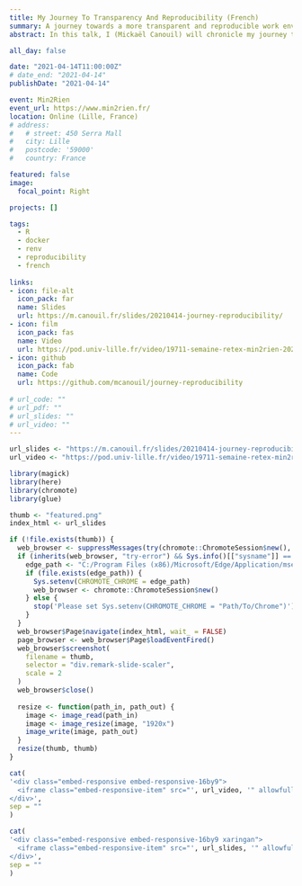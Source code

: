 ```yaml
---
title: My Journey To Transparency And Reproducibility (French)
summary: A journey towards a more transparent and reproducible work environment using Docker and `renv`.
abstract: In this talk, I (Mickaël Canouil) will chronicle my journey towards a more transparent and reproducible work environment. I will talk about the changes and improvements that I have implemented in my team, detailing the transition of infrastructure used when I arrived to an infrastructure using Docker and and the {renv} R package.

all_day: false

date: "2021-04-14T11:00:00Z"
# date_end: "2021-04-14"
publishDate: "2021-04-14"

event: Min2Rien
event_url: https://www.min2rien.fr/
location: Online (Lille, France)
# address:
#   # street: 450 Serra Mall
#   city: Lille
#   postcode: '59000'
#   country: France

featured: false
image:
  focal_point: Right

projects: []

tags:
  - R
  - docker
  - renv
  - reproducibility
  - french
  
links:  
- icon: file-alt
  icon_pack: far
  name: Slides
  url: https://m.canouil.fr/slides/20210414-journey-reproducibility/
- icon: film
  icon_pack: fas
  name: Video
  url: https://pod.univ-lille.fr/video/19711-semaine-retex-min2rien-2021-my-journey-to-transparency-and-reproducibility/
- icon: github
  icon_pack: fab
  name: Code
  url: https://github.com/mcanouil/journey-reproducibility
  
# url_code: ""
# url_pdf: ""
# url_slides: ""
# url_video: ""
---
```


```r
url_slides <- "https://m.canouil.fr/slides/20210414-journey-reproducibility/"
url_video <- "https://pod.univ-lille.fr/video/19711-semaine-retex-min2rien-2021-my-journey-to-transparency-and-reproducibility/?is_iframe=true"
```

```r
library(magick)
library(here)
library(chromote)
library(glue)

thumb <- "featured.png"
index_html <- url_slides

if (!file.exists(thumb)) {
  web_browser <- suppressMessages(try(chromote::ChromoteSession$new(), silent = TRUE))
  if (inherits(web_browser, "try-error") && Sys.info()[["sysname"]] == "Windows") {
    edge_path <- "C:/Program Files (x86)/Microsoft/Edge/Application/msedge.exe"
    if (file.exists(edge_path)) {
      Sys.setenv(CHROMOTE_CHROME = edge_path)
      web_browser <- chromote::ChromoteSession$new()
    } else {
      stop('Please set Sys.setenv(CHROMOTE_CHROME = "Path/To/Chrome")')
    }
  }
  web_browser$Page$navigate(index_html, wait_ = FALSE)
  page_browser <- web_browser$Page$loadEventFired()
  web_browser$screenshot(
    filename = thumb,
    selector = "div.remark-slide-scaler",
    scale = 2
  )
  web_browser$close()
  
  resize <- function(path_in, path_out) {
    image <- image_read(path_in)
    image <- image_resize(image, "1920x")
    image_write(image, path_out)
  }
  resize(thumb, thumb)
}
```

```r
cat(
'<div class="embed-responsive embed-responsive-16by9">
  <iframe class="embed-responsive-item" src="', url_video, '" allowfullscreen></iframe>
</div>',
sep = ""
)
```

```r
cat(
'<div class="embed-responsive embed-responsive-16by9 xaringan">
  <iframe class="embed-responsive-item" src="', url_slides, '" allowfullscreen></iframe>
</div>',
sep = ""
)
```
